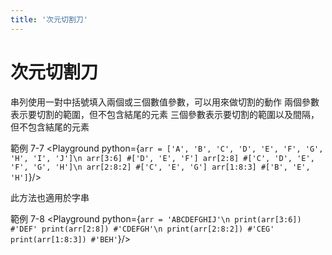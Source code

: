 ```yaml
---
title: '次元切割刀'
---
```


# 次元切割刀
串列使用一對中括號填入兩個或三個數值參數，可以用來做切割的動作
兩個參數表示要切割的範圍，但不包含結尾的元素
三個參數表示要切割的範圍以及間隔，但不包含結尾的元素

範例 7-7
<Playground python={`
arr = ['A', 'B', 'C', 'D', 'E', 'F', 'G', 'H', 'I', 'J']\n
arr[3:6] #['D', 'E', 'F']
arr[2:8] #['C', 'D', 'E', 'F', 'G', 'H']\n
arr[2:8:2] #['C', 'E', 'G']
arr[1:8:3] #['B', 'E', 'H']
`}/>

此方法也適用於字串

範例 7-8
<Playground python={`
arr = 'ABCDEFGHIJ'\n
print(arr[3:6]) #'DEF'
print(arr[2:8]) #'CDEFGH'\n
print(arr[2:8:2]) #'CEG'
print(arr[1:8:3]) #'BEH'
`}/>